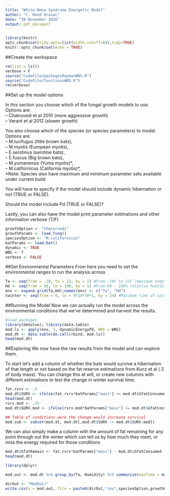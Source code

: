 ```yaml
---
title: "White-Nose Syndrome Energetic Model"
author: "C. Reed Hranac"
date: "30 November 2016"
output: pdf_document
---
```


```r
library(knitr)
opts_chunk$set(tidy.opts=list(width.cutoff=60),tidy=TRUE)
knitr::opts_chunk$set(echo = TRUE)
```

##Create the workspace
```r
rm(list = ls())
verbose = F
source("CodeFile/packagesHaymanWNS.R")
source("CodeFile/functionsWNS.R")
rm(verbose)
```

##Set up the model options

In this section you choose which of the fungal growth models to use.
Options are:  
    --  Chatruvedi et al 2010 (more aggressive growth)  
    --  Verant et al 2012 (slower growth)  

You also choose which of the species (or species parameters) to model.  
Options are:  
    -- M.lucifugus (little brown bats),  
    -- M.myotis (European myotis),  
    -- E.serotinus (serotine bats),  
    -- E.fuscus (Big brown bats),  
    -- M.yumanensis (Yuma myotis)\*,  
    -- M.californicus (California myotis)\*,  
    *Note: Species also have maximum and minimum parameter sets available under current build
    
You will have to specify if the model should include dynamic hibernation or not (TRUE or FALSE).  

Should the model include Pd (TRUE or FALSE)?  

Lastly, you can also have the model print parameter estimations and other information
verbose (T/F)    
```r
growthOption <- "Chaturvedi"
growthParams <- load.fung()
speciesOption <- "M.californicus"
batParams <- load.bat()
dynamic <- TRUE
WNS <- T 
verbose <- FALSE
```

##Set Environmental Parameters
From here you need to set the environmental ranges to run the analysis across
```r
Ta <- seq(from = -10, to = 22, by = 1) #From -10C to 22C (maximum temp for growth)
Hd <- seq(from = 60, to = 100, by = 1) #From 60 - 100% relative humidity
env <- expand.grid(Ta,Hd);names(env) <- c("Ta", "Hd")
twinter <- seq(from = 0, to = 9*24*30*1, by = 24) #Maximum time of winter is 9 months, broken at daily intervals 
```

##Running the Model
Now we can actually run the model across the environmental conditions that we've determined and harvest the results.

```r
#load packages 
library(deSolve); library(data.table)
mod.ls <- apply(env, 1, dynamicEnergyPd, WNS = WNS) 
mod.dt <- data.table(do.call(rbind, mod.ls))
head(mod.dt)

```

##Exploring
We now have the raw results from the model and can explore them.

To start let's add a column of whether the bats would survive a hibernation of that length or not based on the fat reserve estimations from Kunz et al (.3 of body mass). You can change this at will, or create new columns with different estimations to test the change in winter survival time. 
```r
fat.rsrv <- .3
mod.dt$SURV <- ifelse(fat.rsrv*batParams["mass"] >= mod.dt$GfatConsumed,1,0)
head(mod.dt)
rsrv.mod <- .35
mod.dt$SURV.mod <- ifelse(rsrv.mod*batParams["mass"] >= mod.dt$GfatConsumed,1,0)

## Table of conditions were the change would increase survival
mod.sub <- subset(mod.dt, mod.dt[,mod.dt$SURV != mod.dt$SURV.mod])

```
We can also simply make a column with the amount of fat remaining for any point through out the winter which can tell us by how much they meet, or miss the energy required for those conditions
```r
mod.dt$GfatRemain <- fat.rsrv*batParams["mass"] - mod.dt$GfatConsumed
head(mod.dt)
```  

```r
library(dplyr)

mod.out <- mod.dt %>% group_by(Ta, Humidity) %>% summarize(maxTime = max(time*SURV), Pdgrowth = Pdgrowth[which.max(time*SURV)]) %>% ungroup %>% data.table

dirOut <- "ModOut/"
write.csv(x = mod.out, file = paste0(dirOut,"res",speciesOption,growthOption,WNS,".csv"),row.names = F)
```

